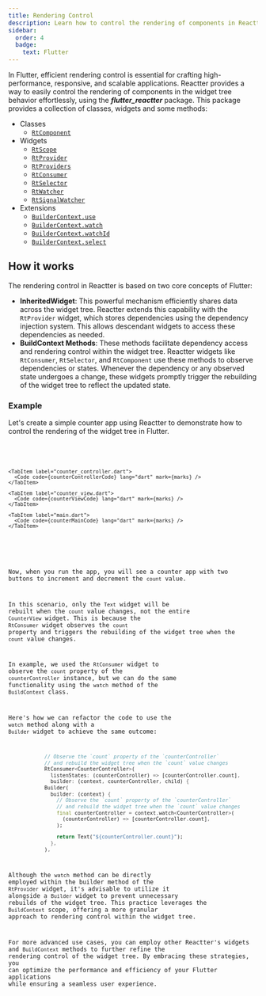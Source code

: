 ```yaml
---
title: Rendering Control
description: Learn how to control the rendering of components in Reactter.
sidebar:
  order: 4
  badge:
    text: Flutter
---
```



In Flutter, efficient rendering control is essential for crafting high-performance, responsive, and scalable applications.
Reactter provides a way to easily control the rendering of components in the widget tree behavior effortlessly, using the _**flutter_reactter**_ package.
This package provides a collection of classes, widgets and some methods:

- Classes
  - <HT>[`RtComponent`](/reactter/widgets/rt_component)</HT>
- Widgets
  - <HT>[`RtScope`](/reactter/widgets/rt_scope)</HT>
  - <HT>[`RtProvider`](/reactter/widgets/rt_provider)</HT>
  - <HT>[`RtProviders`](/reactter/widgets/rt_providers)</HT>
  - <HT>[`RtConsumer`](/reactter/widgets/rt_consumer)</HT>
  - <HT>[`RtSelector`](/reactter/widgets/rt_selector)</HT>
  - <HT>[`RtWatcher`](/reactter/widgets/rt_watcher)</HT>
  - <HT>[`RtSignalWatcher`](/reactter/widgets/rt_signal_watcher)</HT>
- Extensions
  - <HM>[`BuilderContext.use`](/reactter/extensions/builder_context_use)</HM>
  - <HM>[`BuilderContext.watch`](/reactter/extensions/builder_context_watch)</HM>
  - <HM>[`BuilderContext.watchId`](/reactter/extensions/builder_context_watch_id)</HM>
  - <HM>[`BuilderContext.select`](/reactter/extensions/builder_context_select)</HM>

## How it works

The rendering control in Reactter is based on two core concepts of Flutter:

- **InheritedWidget**: This powerful mechanism efficiently shares data across the widget tree.
Reactter extends this capability with the <HT>`RtProvider`</HT> widget, which stores dependencies using the dependency injection system.
This allows descendant widgets to access these dependencies as needed.
- **BuildContext Methods**: These methods facilitate dependency access and rendering control within the widget tree.
Reactter widgets like <HT>`RtConsumer`</HT>, <HT>`RtSelector`</HT>, and <HT>`RtComponent`</HT> use these methods to observe dependencies or states.
Whenever the dependency or any observed state undergoes a change, these widgets promptly trigger the rebuilding of the widget tree to reflect the updated state.

### Example

Let's create a simple counter app using Reactter to demonstrate how to control the rendering of the widget tree in Flutter.

<CodeTabs>
  <ZappButton path="examples/counter"/>

  <Tabs>
    <TabItem label="counter.dart">
      <Code code={counterCode} lang="dart" mark={marks} />
    </TabItem>

    <TabItem label="counter_controller.dart">
      <Code code={counterControllerCode} lang="dart" mark={marks} />
    </TabItem>

    <TabItem label="counter_view.dart">
      <Code code={counterViewCode} lang="dart" mark={marks} />
    </TabItem>

    <TabItem label="main.dart">
      <Code code={counterMainCode} lang="dart" mark={marks} />
    </TabItem>
  </Tabs>
</CodeTabs>

Now, when you run the app, you will see a counter app with two buttons to increment and decrement the `count` value.

In this scenario, only the <HT>`Text`</HT> widget will be rebuilt when the `count` value changes, not the entire <HT>`CounterView`</HT> widget.
This is because the <HT>`RtConsumer`</HT> widget observes the `count` property and triggers the rebuilding of the widget tree when the `count` value changes.

In example, we used the <HT>`RtConsumer`</HT> widget to observe the `count` property of the `counterController` instance,
but we can do the same functionality using the <HM>`watch`</HM> method of the <HT>`BuildContext`</HT> class.

Here's how we can refactor the code to use the <HM>`watch`</HM> method along with a <HT>`Builder`</HT> widget to achieve the same outcome:

```dart title="counter_view.dart" startLineNumber={23} del={1-5} ins={6-13} "RtConsumer" "context.watch"
            // Observe the `count` property of the `counterController`
            // and rebuild the widget tree when the `count` value changes
            RtConsumer<CounterController>(
              listenStates: (counterController) => [counterController.count],
              builder: (context, counterController, child) {
            Builder(
              builder: (context) {
                // Observe the `count` property of the `counterController`
                // and rebuild the widget tree when the `count` value changes
                final counterController = context.watch<CounterController>(
                  (counterController) => [counterController.count],
                );

                return Text("${counterController.count}");
              },
            ),
```

Although the <HM>`watch`</HM> method can be directly employed within the builder method of the <HT>`RtProvider`</HT> widget,
it's advisable to utilize it alongside a <HT>`Builder`</HT> widget to prevent unnecessary rebuilds of the widget tree.
This practice leverages the <HT>`BuildContext`</HT> scope, offering a more granular approach to rendering control within the widget tree.

For more advanced use cases, you can employ other Reactter's widgets and <HT>`BuildContext`</HT> methods to further refine the rendering control of the widget tree.
By embracing these strategies, you can optimize the performance and efficiency of your Flutter applications while ensuring a seamless user experience.
